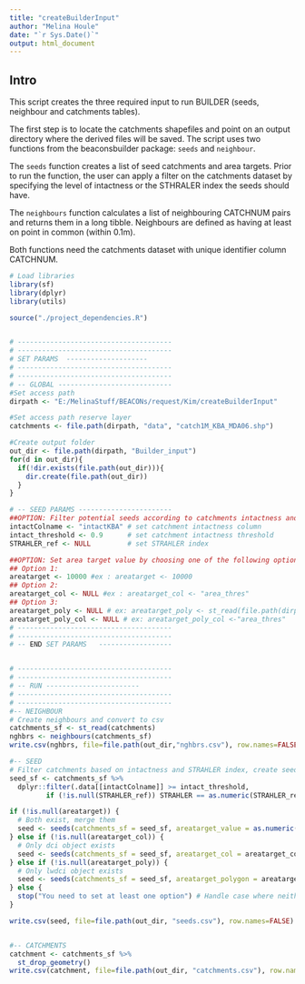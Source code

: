 ```yaml
---
title: "createBuilderInput"
author: "Melina Houle"
date: "`r Sys.Date()`"
output: html_document
---
```


## Intro

This script creates the three required input to run BUILDER (seeds, neighbour and catchments tables).  

The first step is to locate the catchments shapefiles and point on an output directory where the derived files will be saved. The script uses two functions from the beaconsbuilder package: `seeds` and `neighbour`. 

The `seeds` function creates a list of seed catchments and area targets. Prior to run the function, the user can apply a filter on the catchments dataset by specifying the level of intactness or the STHRALER index the seeds should have.  

The `neighbours` function calculates a list of neighbouring CATCHNUM pairs and returns them in a long tibble. Neighbours are defined as having at least on point in common (within 0.1m).

Both functions need the catchments dataset with unique identifier column CATCHNUM.


```r
# Load libraries
library(sf)
library(dplyr)
library(utils)

source("./project_dependencies.R")


# --------------------------------------
# --------------------------------------
# SET PARAMS  --------------------
# --------------------------------------
# --------------------------------------
# -- GLOBAL ----------------------------
#Set access path 
dirpath <- "E:/MelinaStuff/BEACONs/request/Kim/createBuilderInput"

#Set access path reserve layer
catchments <- file.path(dirpath, "data", "catch1M_KBA_MDA06.shp")

#Create output folder
out_dir <- file.path(dirpath, "Builder_input")
for(d in out_dir){
  if(!dir.exists(file.path(out_dir))){
    dir.create(file.path(out_dir))
  }
}

# -- SEED PARAMS -----------------------
##OPTION: Filter potential seeds according to catchments intactness and STHRALER index
intactColname <- "intactKBA" # set catchment intactness column
intact_threshold <- 0.9      # set catchment intactness threshold
STRAHLER_ref <- NULL         # set STRAHLER index

##OPTION: Set area target value by choosing one of the following options. Leave argument to NULL  if not chosen
## Option 1:
areatarget <- 10000 #ex : areatarget <- 10000
## Option 2:
areatarget_col <- NULL #ex : areatarget_col <- "area_thres" 
## Option 3:
areatarget_poly <- NULL # ex: areatarget_poly <- st_read(file.path(dirpath, "data", "poly_areatarget.shp"))
areatarget_poly_col <- NULL # ex: areatarget_poly_col <-"area_thres"
# --------------------------------------
# --------------------------------------
# -- END SET PARAMS   ------------------


# --------------------------------------
# --------------------------------------
# -- RUN -----------------------
# --------------------------------------
# --------------------------------------
#-- NEIGHBOUR
# Create neighbours and convert to csv
catchments_sf <- st_read(catchments)
nghbrs <- neighbours(catchments_sf)
write.csv(nghbrs, file=file.path(out_dir,"nghbrs.csv"), row.names=FALSE) 

#-- SEED
# Filter catchments based on intactness and STRAHLER index, create seeds and convert to csv
seed_sf <- catchments_sf %>%
  dplyr::filter(.data[[intactColname]] >= intact_threshold, 
         if (!is.null(STRAHLER_ref)) STRAHLER == as.numeric(STRAHLER_ref) else TRUE)

if (!is.null(areatarget)) {
  # Both exist, merge them
  seed <- seeds(catchments_sf = seed_sf, areatarget_value = as.numeric(areatarget))
} else if (!is.null(areatarget_col)) {
  # Only dci object exists
  seed <- seeds(catchments_sf = seed_sf, areatarget_col = areatarget_col)
} else if (!is.null(areatarget_poly)) {
  # Only lwdci object exists
  seed <- seeds(catchments_sf = seed_sf, areatarget_polygon = areatarget_poly, areatarget_polygon_col = areatarget_poly_col)
} else {
  stop("You need to set at least one option") # Handle case where neither exists
}

write.csv(seed, file=file.path(out_dir, "seeds.csv"), row.names=FALSE) # Convert neighbours table to csv file.


#-- CATCHMENTS
catchment <- catchments_sf %>%
  st_drop_geometry()
write.csv(catchment, file=file.path(out_dir, "catchments.csv"), row.names=FALSE) # Convert neighbours table to csv file.


```
